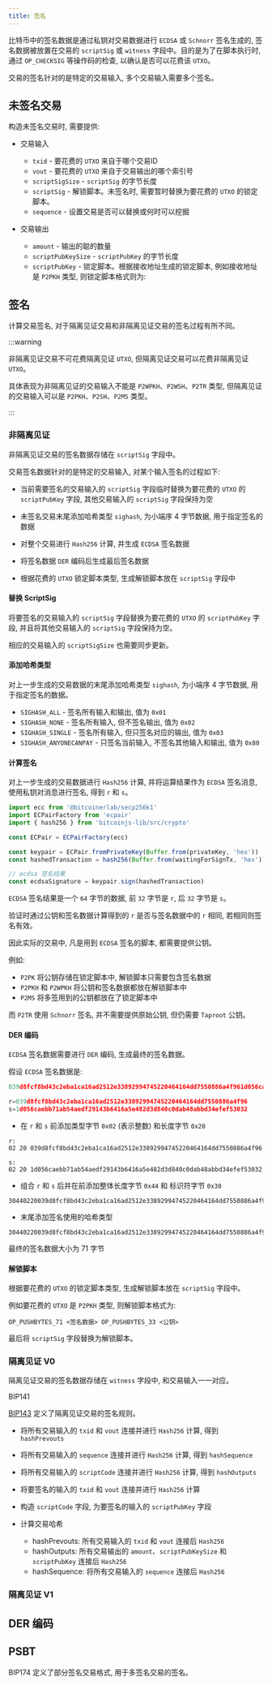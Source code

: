 ```yaml
---
title: 签名
---
```


比特币中的签名数据是通过私钥对交易数据进行 `ECDSA` 或 `Schnorr` 签名生成的, 签名数据被放置在交易的 `scriptSig` 或 `witness` 字段中。目的是为了在脚本执行时, 通过 `OP_CHECKSIG` 等操作码的检查, 以确认是否可以花费该 `UTXO`。

交易的签名针对的是特定的交易输入, 多个交易输入需要多个签名。

## 未签名交易

构造未签名交易时, 需要提供:

- 交易输入

  - `txid` - 要花费的 `UTXO` 来自于哪个交易ID
  - `vout` - 要花费的 `UTXO` 来自于交易输出的哪个索引号
  - `scriptSigSize` - `scriptSig` 的字节长度
  - `scriptSig` - 解锁脚本。未签名时, 需要暂时替换为要花费的 `UTXO` 的锁定脚本。
  - `sequence` - 设置交易是否可以替换或何时可以挖掘

- 交易输出

  - `amount` - 输出的聪的数量
  - `scriptPubKeySize` - `scriptPubKey` 的字节长度
  - `scriptPubKey` - 锁定脚本。根据接收地址生成的锁定脚本, 例如接收地址是 `P2PKH` 类型, 则锁定脚本格式则为:

<UnSignTransactionBuilder />

## 签名

计算交易签名, 对于隔离见证交易和非隔离见证交易的签名过程有所不同。

:::warning

非隔离见证交易不可花费隔离见证 `UTXO`, 但隔离见证交易可以花费非隔离见证 `UTXO`。

具体表现为非隔离见证的交易输入不能是 `P2WPKH`、`P2WSH`、`P2TR` 类型, 但隔离见证的交易输入可以是 `P2PKH`、`P2SH`、`P2MS` 类型。

:::

### 非隔离见证

非隔离见证交易的签名数据存储在 `scriptSig` 字段中。

交易签名数据针对的是特定的交易输入, 对某个输入签名的过程如下:

- 当前需要签名的交易输入的 `scriptSig` 字段临时替换为要花费的 `UTXO` 的 `scriptPubKey` 字段, 其他交易输入的 `scriptSig` 字段保持为空

- 未签名交易末尾添加哈希类型 `sighash`, 为小端序 4 字节数据, 用于指定签名的数据

- 对整个交易进行 `Hash256` 计算, 并生成 `ECDSA` 签名数据

- 将签名数据 `DER` 编码后生成最后签名数据

- 根据花费的 `UTXO` 锁定脚本类型, 生成解锁脚本放在 `scriptSig` 字段中

<SignedTransactionBuilder hex='02000000020323f0c5cdd3408336cd7e6b6df9cf0ccde996f363b64a066497a5a60c44f7e40000000000ffffffffcd048bf2054b6885f29246ed1ae55c0e329ed3f0ccaa2d597c6b99b0ed3b97160000000000ffffffff016400000000000000225120b2049a6d884575fe95e3fcaeaedae4ec4feaecccc30fad156f12923753c0954e00000000' />

#### 替换 ScriptSig

将要签名的交易输入的 `scriptSig` 字段替换为要花费的 `UTXO` 的 `scriptPubKey` 字段, 并且将其他交易输入的 `scriptSig` 字段保持为空。

相应的交易输入的 `scriptSigSize` 也需要同步更新。

#### 添加哈希类型

对上一步生成的交易数据的末尾添加哈希类型 `sighash`, 为小端序 4 字节数据, 用于指定签名的数据。

- `SIGHASH_ALL` - 签名所有输入和输出, 值为 `0x01`
- `SIGHASH_NONE` - 签名所有输入, 但不签名输出, 值为 `0x02`
- `SIGHASH_SINGLE` - 签名所有输入, 但只签名对应的输出, 值为 `0x03`
- `SIGHASH_ANYONECANPAY` - 只签名当前输入, 不签名其他输入和输出, 值为 `0x80`

#### 计算签名

对上一步生成的交易数据进行 `Hash256` 计算, 并将运算结果作为 `ECDSA` 签名消息, 使用私钥对消息进行签名, 得到 `r` 和 `s`。

```ts
import ecc from '@bitcoinerlab/secp256k1'
import ECPairFactory from 'ecpair'
import { hash256 } from 'bitcoinjs-lib/src/crypto'

const ECPair = ECPairFactory(ecc)

const keypair = ECPair.fromPrivateKey(Buffer.from(privateKey, 'hex'))
const hashedTransaction = hash256(Buffer.from(waitingForSignTx, 'hex'))

// ecdsa 签名结果
const ecdsaSignature = keypair.sign(hashedTransaction)
```

`ECDSA` 签名结果是一个 `64` 字节的数据, 前 `32` 字节是 `r`, 后 `32` 字节是 `s`。

验证时通过公钥和签名数据计算得到的 `r` 是否与签名数据中的 `r` 相同, 若相同则签名有效。

因此实际的交易中, 凡是用到 `ECDSA` 签名的脚本, 都需要提供公钥。

例如:

- `P2PK` 将公钥存储在锁定脚本中, 解锁脚本只需要包含签名数据
- `P2PKH` 和 `P2WPKH` 将公钥和签名数据都放在解锁脚本中
- `P2MS` 将多签用到的公钥都放在了锁定脚本中

而 `P2TR` 使用 `Schnorr` 签名, 并不需要提供原始公钥, 但仍需要 `Taproot` 公钥。

#### DER 编码

`ECDSA` 签名数据需要进行 `DER` 编码, 生成最终的签名数据。

假设 `ECDSA` 签名数据是:

```ts
039d8fcf8bd43c2eba1ca16ad2512e33892994745220464164dd7550886a4f961d056caebb71ab54aedf29143b6416a5e482d3d840c0dab48abbd34efef53032

r=039d8fcf8bd43c2eba1ca16ad2512e33892994745220464164dd7550886a4f96
s=1d056caebb71ab54aedf29143b6416a5e482d3d840c0dab48abbd34efef53032
```

- 在 `r` 和 `s` 前添加类型字节 `0x02` (表示整数) 和长度字节 `0x20`

```text
r:
02 20 039d8fcf8bd43c2eba1ca16ad2512e33892994745220464164dd7550886a4f96

s:
02 20 1d056caebb71ab54aedf29143b6416a5e482d3d840c0dab48abbd34efef53032

```

- 组合 `r` 和 `s` 后并在前添加整体长度字节 `0x44` 和 标识符字节 `0x30`

```text
30440220039d8fcf8bd43c2eba1ca16ad2512e33892994745220464164dd7550886a4f9602201d056caebb71ab54aedf29143b6416a5e482d3d840c0dab48abbd34efef53032
```

- 末尾添加签名使用的哈希类型

```text
30440220039d8fcf8bd43c2eba1ca16ad2512e33892994745220464164dd7550886a4f9602201d056caebb71ab54aedf29143b6416a5e482d3d840c0dab48abbd34efef5303201
```

最终的签名数据大小为 71 字节

#### 解锁脚本

根据要花费的 `UTXO` 的锁定脚本类型, 生成解锁脚本放在 `scriptSig` 字段中。

例如要花费的 `UTXO` 是 `P2PKH` 类型, 则解锁脚本格式为:

```text
OP_PUSHBYTES_71 <签名数据> OP_PUSHBYTES_33 <公钥>
```

最后将 `scriptSig` 字段替换为解锁脚本。

### 隔离见证 V0

隔离见证交易的签名数据存储在 `witness` 字段中, 和交易输入一一对应。

BIP141

[BIP143](https://github.com/bitcoin/bips/blob/master/bip-0143.mediawiki) 定义了隔离见证交易的签名规则。

- 将所有交易输入的 `txid` 和 `vout` 连接并进行 `Hash256` 计算, 得到 `hashPrevouts`

- 将所有交易输入的 `sequence` 连接并进行 `Hash256` 计算, 得到 `hashSequence`

- 将所有交易输入的 `scriptCode` 连接并进行 `Hash256` 计算, 得到 `hashOutputs`

- 将要签名的输入的 `txid` 和 `vout` 连接并进行 `Hash256` 计算

- 构造 `scriptCode` 字段, 为要签名的输入的 `scriptPubKey` 字段

- 计算交易哈希

  - hashPrevouts: 所有交易输入的 `txid` 和 `vout` 连接后 `Hash256`
  - hashOutputs: 所有交易输出的 `amount`、`scriptPubKeySize` 和 `scriptPubKey` 连接后 `Hash256`
  - hashSequence: 将所有交易输入的 `sequence` 连接后 `Hash256`

<TransactionSplitTab hex='02000000020323f0c5cdd3408336cd7e6b6df9cf0ccde996f363b64a066497a5a60c44f7e4000000001976a914c189d7f7ea4333daec66a645cb3388163c22900b88acffffffffcd048bf2054b6885f29246ed1ae55c0e329ed3f0ccaa2d597c6b99b0ed3b97160000000000ffffffff016400000000000000225120b2049a6d884575fe95e3fcaeaedae4ec4feaecccc30fad156f12923753c0954e00000000' />

<SignedTransactionBuilder hex='02000000020323f0c5cdd3408336cd7e6b6df9cf0ccde996f363b64a066497a5a60c44f7e4000000001976a914c189d7f7ea4333daec66a645cb3388163c22900b88acffffffffcd048bf2054b6885f29246ed1ae55c0e329ed3f0ccaa2d597c6b99b0ed3b971600000000160014c189d7f7ea4333daec66a645cb3388163c22900bffffffff016400000000000000225120b2049a6d884575fe95e3fcaeaedae4ec4feaecccc30fad156f12923753c0954e00000000' />

### 隔离见证 V1

## DER 编码

## PSBT

BIP174 定义了部分签名交易格式, 用于多签名交易的签名。
